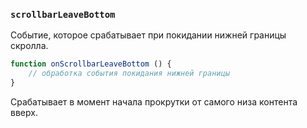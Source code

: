 ### `scrollbarLeaveBottom`

Событие, которое срабатывает при покидании нижней границы скролла.

```ts
function onScrollbarLeaveBottom () {
    // обработка события покидания нижней границы
}
```

Срабатывает в момент начала прокрутки от самого низа контента вверх.

